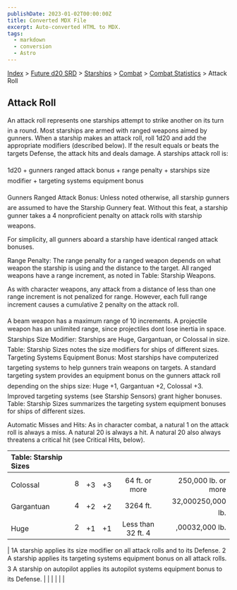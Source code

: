 ```yaml
---
publishDate: 2023-01-02T00:00:00Z
title: Converted MDX File
excerpt: Auto-converted HTML to MDX.
tags:
  - markdown
  - conversion
  - Astro
---
```


[Index](-index) > [Future d20 SRD](future-d20-srd-index) > [Starships](future-d20-srd-starships-index) > [Combat](future-d20-srd-starships-combat-index) > [Combat Statistics](future-d20-srd-starships-combat-combat-statistics-index) > Attack Roll

## Attack Roll

An attack roll represents one starships attempt to strike another on its turn in a round. Most starships are armed with ranged weapons aimed by gunners.
When a starship makes an attack roll, roll 1d20 and add the appropriate modifiers (described below). If the result equals or beats the targets Defense, the attack hits and deals damage. A starships attack roll is:

1d20 + gunners ranged attack bonus + range penalty + starships size modifier + targeting systems equipment bonus

Gunners Ranged Attack Bonus: Unless noted otherwise, all starship gunners are assumed to have the Starship Gunnery feat. Without this feat, a starship gunner takes a 4 nonproficient penalty on attack rolls with starship weapons.

For simplicity, all gunners aboard a starship have identical ranged attack bonuses.

Range Penalty: The range penalty for a ranged weapon depends on what weapon the starship is using and the distance to the target. All ranged weapons have a range increment, as noted in Table: Starship Weapons.

As with character weapons, any attack from a distance of less than one range increment is not penalized for range. However, each full range increment causes a cumulative 2 penalty on the attack roll.

A beam weapon has a maximum range of 10 increments. A projectile weapon has an unlimited range, since projectiles dont lose inertia in space.
Starships Size Modifier: Starships are Huge, Gargantuan, or Colossal in size. Table: Starship Sizes notes the size modifiers for ships of different sizes.
Targeting Systems Equipment Bonus: Most starships have computerized targeting systems to help gunners train weapons on targets. A standard targeting system provides an equipment bonus on the gunners attack roll depending on the ships size: Huge +1, Gargantuan +2, Colossal +3. Improved targeting systems (see Starship Sensors) grant higher bonuses. Table: Starship Sizes summarizes the targeting system equipment bonuses for ships of different sizes.

Automatic Misses and Hits: As in character combat, a natural 1 on the attack roll is always a miss. A natural 20 is always a hit. A natural 20 also always threatens a critical hit (see Critical Hits, below).

| Table: Starship Sizes |     |     |     |                    |                     |
| :-------------------- | :-: | :-: | :-: | :----------------: | ------------------: |
|                       |     |     |     |                    |                     |
| Colossal              |  8  | +3  | +3  |   64 ft. or more   | 250,000 lb. or more |
| Gargantuan            |  4  | +2  | +2  |      3264 ft.      |   32,000250,000 lb. |
| Huge                  |  2  | +1  | +1  | Less than 32 ft. 4 |      ,00032,000 lb. |

| 1A starship applies its size modifier on all attack rolls and to its Defense.
2 A starship applies its targeting systems equipment bonus on all attack rolls.
3 A starship on autopilot applies its autopilot systems equipment bonus to its Defense. | | | | | |
